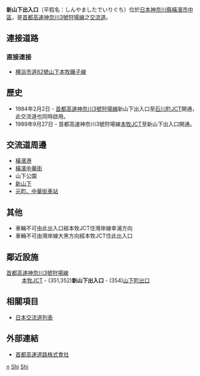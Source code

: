 {{日本公路設施
|設施名稱 = 新山下出入口
|色 =
|圖像 = 
|pxl = 
|圖像簡介 = 
|公路名稱1 = [[首都高速神奈川3號狩場線|首都高速神奈川3號狩場線]]
|IC編號1 = 351,352
|收費站編號1 = 
|記號1 = 
|起點1 = [[本牧JCT|本牧JCT]]
|距離1 = 1.5
|上一設施1 =[[本牧JCT|本牧JCT]]
|上一設施距離1 = 1.5
|下一設施1 = [[山下町出口|山下町出口]]
|下一設施距離1 = 0.0
|連接道路 = [[横浜市道82號山下本牧磯子線|横浜市道82號山下本牧磯子線]]
|啟用日期 = 1984年2月2日
|停用日期 = 
|流量 = 
|智能IC = 
|上行營業時間 = 
|上行油站 = 
|上行油站營業時間 = 
|下行營業時間 = 
|下行油站 = 
|下行油站營業時間 = 
|郵政編碼 =
|所在地 = {{JPN}}[[神奈川縣|神奈川縣]][[橫濱市|橫濱市]][[中區_(橫濱市)|中區]]
|坐標 = 
|備註 = 
}}
'''新山下出入口'''（平假名：しんやましたでいりぐち）位於[[日本|日本]][[神奈川縣|神奈川縣]][[橫濱市|橫濱市]][[中區_(橫濱市)|中區]]，是[[首都高速神奈川3號狩場線|首都高速神奈川3號狩場線]]之[[交流道|交流道]]。

== 連接道路 ==
=== 直接連接 ===
* [[横浜市道82號山下本牧磯子線|横浜市道82號山下本牧磯子線]]

== 歷史 ==
* 1984年2月2日 - [[首都高速神奈川3號狩場線|首都高速神奈川3號狩場線]]新山下出入口至[[石川町JCT|石川町JCT]]開通，此交流道也同時啟用。
* 1989年9月27日 - 首都高速神奈川3號狩場線[[本牧JCT|本牧JCT]]至新山下出入口開通。

== 交流道周邊 ==
* [[橫濱港|橫濱港]]
* [[橫濱中華街|橫濱中華街]]
* 山下公園
* [[新山下|新山下]]
* [[元町、中華街車站|元町、中華街車站]]

== 其他 ==
*車輛不可由此出入口經本牧JCT住灣岸線幸浦方向
*車輛不可由灣岸線大黑方向經本牧JCT住此出入口

== 鄰近設施 ==
; [[首都高速神奈川3號狩場線|首都高速神奈川3號狩場線]]
: [[本牧JCT|本牧JCT]] - (351,352)'''新山下出入口''' - (354)[[山下町出口|山下町出口]]

== 相關項目 ==
* [[日本交流道列表|日本交流道列表]]

== 外部連結 ==
*[https://web.archive.org/web/20120212185421/http://www.shutoko.jp/ 首都高速道路株式會社]{{ja}}

{{首都高速神奈川3號狩場線}}

[[Category:日本交流道_Shi|n]]
[[Category:神奈川縣交流道|Shi]]
[[Category:首都高速道路出入口|Shi]]